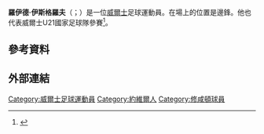 {{noteTA
|G1=Football
|G2=EPL
}}

'''羅伊德·伊斯格羅夫'''（{{lang-en|Lloyd Isgrove}}；{{bd|1993年|1月12日}}）是一位[[威爾士|威爾士]]足球運動員。在場上的位置是邊鋒。他也代表威爾士U21國家足球隊參賽<ref>{{cite web|title=Seven uncapped in Wales U21 squad to face Iceland|url=http://www.bbc.co.uk/sport/0/football/21160423|publisher=BBC Sport|accessdate=19 February 2013|date=23 January 2013|archive-date=2013-02-06|archive-url=https://web.archive.org/web/20130206210630/http://www.bbc.co.uk/sport/0/football/21160423|dead-url=no}}</ref>。

==參考資料==
{{Reflist}}

==外部連結==

{{保頓球員名單}}

{{DEFAULTSORT:Isgrove, Lloyd}}
[[Category:威爾士足球運動員|Category:威爾士足球運動員]]
[[Category:約維爾人|Category:約維爾人]]
[[Category:修咸頓球員|Category:修咸頓球員]]